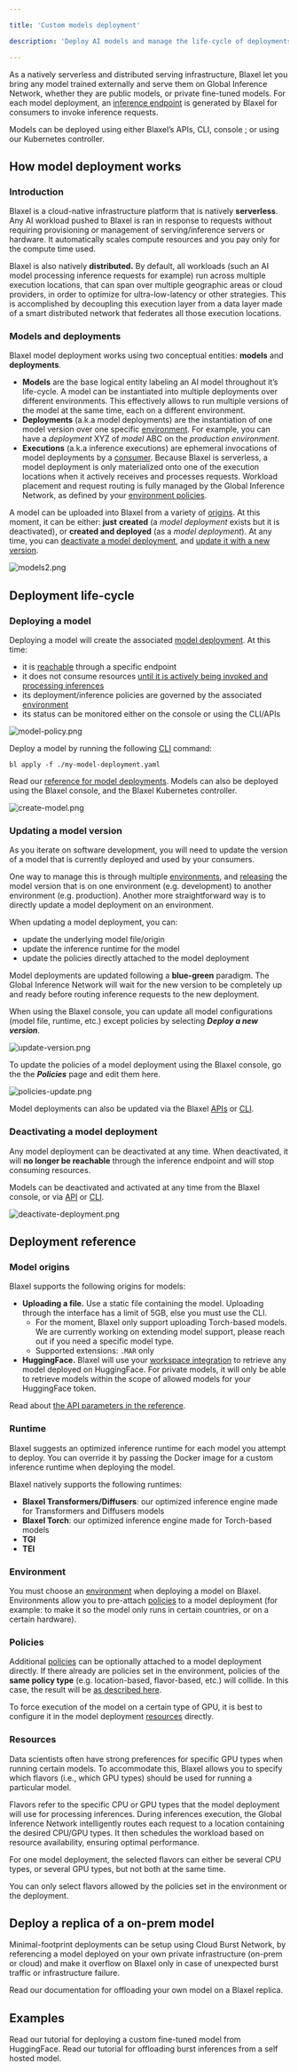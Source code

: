 ```yaml
---

title: 'Custom models deployment'

description: 'Deploy AI models and manage the life-cycle of deployments in production.'

---
```


As a natively serverless and distributed serving infrastructure, Blaxel let you bring any model trained externally and serve them on Global Inference Network, whether they are public models, or private fine-tuned models. For each model deployment, an [inference endpoint](../Overview) is generated by Blaxel for consumers to invoke inference requests. 

Models can be deployed using either Blaxel’s APIs, CLI, console ; or using our Kubernetes controller.

## How model deployment works

### Introduction

Blaxel is a cloud-native infrastructure platform that is natively **serverless**. Any AI workload pushed to Blaxel is ran in response to requests without requiring provisioning or management of serving/inference servers or hardware. It automatically scales compute resources and you pay only for the compute time used.

Blaxel is also natively **distributed.** By default, all workloads (such an AI model processing inference requests for example) run across multiple execution locations, that can span over multiple geographic areas or cloud providers, in order to optimize for ultra-low-latency or other strategies. This is accomplished by decoupling this execution layer from a data layer made of a smart distributed network that federates all those execution locations.

### Models and deployments

Blaxel model deployment works using two conceptual entities: **models** and **deployments**.

- **Models** are the base logical entity labeling an AI model throughout it’s life-cycle. A model can be instantiated into multiple deployments over different environments. This effectively allows to run multiple versions of the model at the same time, each on a different environment.
- **Deployments** (a.k.a model deployments) are the instantiation of one model version over one specific [environment](../Model-Governance/Environments). For example, you can have a *deployment* XYZ of *model* ABC on the *production environment*.
- **Executions** (a.k.a inference executions) are ephemeral invocations of model deployments by a [consumer](Query-a-model). Because Blaxel is serverless, a model deployment is only materialized onto one of the execution locations when it actively receives and processes requests. Workload placement and request routing is fully managed by the Global Inference Network, as defined by your [environment policies](../Model-Governance/Environments).

A model can be uploaded into Blaxel from a variety of [origins](#model-origins). At this moment, it can be either: **just** **created** (a *model deployment* exists but it is deactivated), or **created and deployed** (as a *model deployment*). At any time, you can [deactivate a model deployment](Model-deployment), and [update it with a new version](Model-deployment).

![models2.png](Model-deployment/models2.png)

## Deployment life-cycle

### Deploying a model

Deploying a model will create the associated [model deployment](Model-deployment). At this time: 

- it is [reachable](Query-a-model) through a specific endpoint
- it does not consume resources [until it is actively being invoked and processing inferences](Query-a-model)
- its deployment/inference policies are governed by the associated [environment](../Model-Governance/Environments)
- its status can be monitored either on the console or using the CLI/APIs

![model-policy.png](Model-deployment/model-policy.png)

Deploy a model by running the following [CLI](https://docs.blaxel.ai/cli-reference/bl_apply) command:

```
bl apply -f ./my-model-deployment.yaml
```

Read our [reference for model deployments](https://docs.blaxel.ai/api-reference/models/create-or-update-model-deployment). Models can also be deployed using the Blaxel console, and the Blaxel Kubernetes controller. 

![create-model.png](Model-deployment/create-model.png)

### Updating a model version

As you iterate on software development, you will need to update the version of a model that is currently deployed and used by your consumers.

One way to manage this is through multiple [environments](../Model-Governance/Environments), and [releasing](Model-deployment) the model version that is on one environment (e.g. development) to another environment (e.g. production). Another more straightforward way is to directly update a model deployment on an environment.

When updating a model deployment, you can:

- update the underlying model file/origin
- update the inference runtime for the model
- update the policies directly attached to the model deployment

Model deployments are updated following a **blue-green** paradigm. The Global Inference Network will wait for the new version to be completely up and ready before routing inference requests to the new deployment.

When using the Blaxel console, you can update all model configurations (model file, runtime, etc.) except policies by selecting ***Deploy a new version***.

![update-version.png](Model-deployment/update-version.png)

To update the policies of a model deployment using the Blaxel console, go the the ***Policies*** page and edit them here.

![policies-update.png](Model-deployment/policies-update.png)

Model deployments can also be updated via the Blaxel [APIs](https://docs.blaxel.ai/api-reference/models/create-or-update-model-deployment) or [CLI](https://docs.blaxel.ai/cli-reference/bl_apply).

### Deactivating a model deployment

Any model deployment can be deactivated at any time. When deactivated, it will **no longer be reachable** through the inference endpoint and will stop consuming resources. 

Models can be deactivated and activated at any time from the Blaxel console, or via [API](https://docs.blaxel.ai/api-reference/models/create-or-update-model-deployment) or [CLI](https://docs.blaxel.ai/cli-reference/bl_apply).

![deactivate-deployment.png](../Agents/Deploy-an-agent/deactivate-deployment.png)

## Deployment reference

### Model origins

Blaxel supports the following origins for models:

- **Uploading a file.** Use a static file containing the model. Uploading through the interface has a limit of 5GB, else you must use the CLI.
    - For the moment, Blaxel only support uploading Torch-based models. We are currently working on extending model support, please reach out if you need a specific model type.
    - Supported extensions: `.MAR` only
- **HuggingFace.** Blaxel will use your [workspace integration](../Integrations/HuggingFace) to retrieve any model deployed on HuggingFace. For private models, it will only be able to retrieve models within the scope of allowed models for your HuggingFace token.

Read about [the API parameters in the reference](https://docs.blaxel.ai/api-reference/models/create-or-update-model-deployment).

### Runtime

Blaxel suggests an optimized inference runtime for each model you attempt to deploy. You can override it by passing the Docker image for a custom inference runtime when deploying the model.

Blaxel natively supports the following runtimes:

- **Blaxel Transformers/Diffusers**: our optimized inference engine made for Transformers and Diffusers models
- **Blaxel Torch**: our optimized inference engine made for Torch-based models
- **TGI**
- **TEI**

### Environment

You must choose an [environment](../Model-Governance/Environments) when deploying a model on Blaxel. Environments allow you to pre-attach [policies](../Model-Governance/Policies) to a model deployment (for example: to make it so the model only runs in certain countries, or on a certain hardware). 

### Policies

Additional [policies](../Model-Governance/Policies) can be optionally attached to a model deployment directly. If there already are policies set in the environment, policies of the **same policy type** (e.g. location-based, flavor-based, etc.) will collide. In this case, the result will be [as described here](../Model-Governance/Policies).

<Tip>To force execution of the model on a certain type of GPU, it is best to configure it in the model deployment [resources](Model-deployment) directly.</Tip>

### Resources

Data scientists often have strong preferences for specific GPU types when running certain models. To accommodate this, Blaxel allows you to specify which flavors (i.e., which GPU types) should be used for running a particular model.

Flavors refer to the specific CPU or GPU types that the model deployment will use for processing inferences. During inferences execution, the Global Inference Network intelligently routes each request to a location containing the desired CPU/GPU types. It then schedules the workload based on resource availability, ensuring optimal performance.

For one model deployment, the selected flavors can either be several CPU types, or several GPU types, but not both at the same time.

<Note>You can only select flavors allowed by the policies set in the environment or the deployment.</Note>

## Deploy a replica of a on-prem model

Minimal-footprint deployments can be setup using Cloud Burst Network, by referencing a model deployed on your own private infrastructure (on-prem or cloud) and make it overflow on Blaxel only in case of unexpected burst traffic or infrastructure failure.

<Card title="Deploy a replica for your own model" icon="book" href="/Models/Cloud-Burst-Network/Model-overflow">
Read our documentation for offloading your own model on a Blaxel replica.
</Card>

## Examples

<Card title="Deploy a custom model" icon="book-open" href="/Examples/Deploy-a-custom-model-from-HuggingFace" horizontal="true">
Read our tutorial for deploying a custom fine-tuned model from HuggingFace.
</Card>

<Card title="Offload requests from a self-hosted model" icon="book-open" href="/Examples/Offload-burst-inferences-from-a-self-hosted-model" horizontal="true">
Read our tutorial for offloading burst inferences from a self hosted model.
</Card>